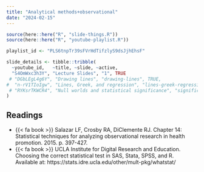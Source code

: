 ```yaml
---
title: "Analytical methods+observational"
date: "2024-02-15"
---
```


```r
source(here::here("R", "slide-things.R"))
source(here::here("R", "youtube-playlist.R"))

playlist_id <- "PLS6tnpTr39sFVrHdTifzlyS9dsJjhEhsF"

slide_details <- tibble::tribble(
  ~youtube_id,   ~title, ~slide, ~active,
  "S4OmWxc3h3Y", "Lecture Slides", "1", TRUE
 # "DGbLEgL4g6Y", "Drawing lines", "drawing-lines", TRUE,
#  "n-rV1TIoIgw", "Lines, Greek, and regression", "lines-greek-regression", FALSE,
 # "RYKsrTKWCR4", "Null worlds and statistical significance", "significance", FALSE
)
```

## Readings

- {{< fa book >}} Salazar LF, Crosby RA, DiClemente RJ. Chapter 14: Statistical techniques for analyzing observational research in health promotion. 2015. p. 397-427.
- {{< fa book >}} UCLA Institute for Digital Research and Education. Choosing the correct statistical test in SAS, Stata, SPSS, and R. Available at: https://stats.idre.ucla.edu/other/mult-pkg/whatstat/
